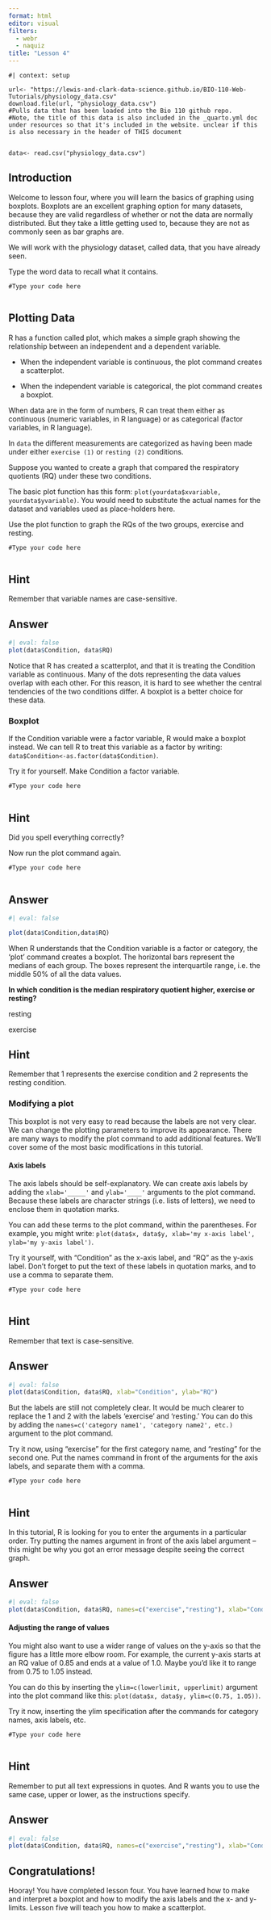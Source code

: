 ```yaml
---
format: html
editor: visual
filters: 
  - webr
  - naquiz
title: "Lesson 4"
---
```


```webr-r
#| context: setup

url<- "https://lewis-and-clark-data-science.github.io/BIO-110-Web-Tutorials/physiology_data.csv"
download.file(url, "physiology_data.csv")
#Pulls data that has been loaded into the Bio 110 github repo. 
#Note, the title of this data is also included in the _quarto.yml doc under resources so that it's included in the website. unclear if this is also necessary in the header of THIS document


data<- read.csv("physiology_data.csv")

```

## Introduction

Welcome to lesson four, where you will learn the basics of graphing using boxplots. Boxplots are an excellent graphing option for many datasets, because they are valid regardless of whether or not the data are normally distributed. But they take a little getting used to, because they are not as commonly seen as bar graphs are.

We will work with the physiology dataset, called data, that you have already seen.

Type the word data to recall what it contains.

```webr-r
#Type your code here


```

## Plotting Data

R has a function called plot, which makes a simple graph showing the relationship between an independent and a dependent variable.

-   When the independent variable is continuous, the plot command creates a scatterplot.

-   When the independent variable is categorical, the plot command creates a boxplot.

When data are in the form of numbers, R can treat them either as continuous (numeric variables, in R language) or as categorical (factor variables, in R language).

In `data` the different measurements are categorized as having been made under either `exercise (1)` or `resting (2)` conditions.

Suppose you wanted to create a graph that compared the respiratory quotients (RQ) under these two conditions.

The basic plot function has this form: `plot(yourdata$xvariable, yourdata$yvariable)`. You would need to substitute the actual names for the dataset and variables used as place-holders here.

Use the plot function to graph the RQs of the two groups, exercise and resting.

```webr-r
#Type your code here


```

::: {.callout-tip collapse="true" icon="false"}
## Hint

Remember that variable names are case-sensitive.
:::

::: {.callout-note collapse="true" icon="false"}
## Answer

```r
#| eval: false
plot(data$Condition, data$RQ)
```
:::

Notice that R has created a scatterplot, and that it is treating the Condition variable as continuous. Many of the dots representing the data values overlap with each other. For this reason, it is hard to see whether the central tendencies of the two conditions differ. A boxplot is a better choice for these data.

### Boxplot

If the Condition variable were a factor variable, R would make a boxplot instead. We can tell R to treat this variable as a factor by writing: `data$Condition<-as.factor(data$Condition)`.

Try it for yourself. Make Condition  a factor variable.

```webr-r
#Type your code here


```

::: {.callout-tip collapse="true" icon="false"}
## Hint

Did you spell everything correctly? 
:::

Now run the plot command again. 

```webr-r
#Type your code here


```

::: {.callout-note collapse="true" icon="false"}
## Answer
```r
#| eval: false

plot(data$Condition,data$RQ)
```

:::

When R understands that the Condition variable is a factor or category, the 'plot' command creates a boxplot. The horizontal bars represent the medians of each group. The boxes represent the interquartile range, i.e. the middle 50% of all the data values.


::: question
**In which condition is the median respiratory quotient higher, exercise or resting?**

::: choices
::: choice
resting
:::

::: {.choice .correct-choice}
exercise
:::
:::
:::

::: {.callout-tip collapse="true" icon="false"}
## Hint
Remember that 1 represents the exercise condition and 2 represents the resting condition.
:::

### Modifying a plot 

This boxplot is not very easy to read because the labels are not very clear. We can change the plotting parameters to improve its appearance. There are many ways to modify the plot command to add additional features. We'll cover some of the most basic modifications in this tutorial.

#### Axis labels 

The axis labels should be self-explanatory. We can create axis labels by adding the `xlab='_____'` and `ylab='____'` arguments to the plot command. Because these labels are character strings (i.e. lists of letters), we need to enclose them in quotation marks.

You can add these terms to the plot command, within the parentheses. For example, you might write: `plot(data$x, data$y, xlab='my x-axis label', ylab='my y-axis label')`.

Try it yourself, with "Condition" as the x-axis label, and "RQ" as the y-axis label. Don't forget to put the text of these labels in quotation marks, and to use a comma to separate them.
  
```webr-r
#Type your code here


```

::: {.callout-tip collapse="true" icon="false"}
## Hint

Remember that text is case-sensitive.
:::
::: {.callout-note collapse="true" icon="false"}
## Answer
```r
#| eval: false
plot(data$Condition, data$RQ, xlab="Condition", ylab="RQ")
```
:::

But the labels are still not completely clear. It would be much clearer to replace the 1 and 2 with the labels 'exercise' and 'resting.' You can do this by adding the `names=c('category name1', 'category name2', etc.)` argument to the plot command.

Try it now, using "exercise" for the first category name, and "resting" for the second one. Put the names command in front of the arguments for the axis labels, and separate them with a comma.

```webr-r
#Type your code here


```

::: {.callout-tip collapse="true" icon="false"}
## Hint

In this tutorial, R is looking for you to enter the arguments in a particular order. Try putting the names argument in front of the axis label argument -- this might be why you got an error message despite seeing the correct graph.
:::
::: {.callout-note collapse="true" icon="false"}
## Answer
```r
#| eval: false
plot(data$Condition, data$RQ, names=c("exercise","resting"), xlab="Condition",ylab="RQ")

```
:::

#### Adjusting the range of values 

You might also want to use a wider range of values on the y-axis so that the figure has a little more elbow room. For example, the current y-axis starts at an RQ value of 0.85 and ends at a value of 1.0. Maybe you'd like it to range from 0.75 to 1.05 instead.

You can do this by inserting the `ylim=c(lowerlimit, upperlimit)` argument into the plot command like this: `plot(data$x, data$y, ylim=c(0.75, 1.05))`.

Try it now, inserting the ylim specification after the commands for category names, axis labels, etc.
 
```webr-r
#Type your code here


```

::: {.callout-tip collapse="true" icon="false"}
## Hint

Remember to put all text expressions in quotes. And R wants you to use the same case, upper or lower, as the instructions specify.

:::
::: {.callout-note collapse="true" icon="false"}
## Answer
```r
#| eval: false
plot(data$Condition, data$RQ, names=c("exercise","resting"), xlab="Condition", ylab="RQ", ylim=c(0.75,1.05))

```
:::

## Congratulations! 

Hooray! You have completed lesson four. You have learned how to make and interpret a boxplot and how to modify the axis labels and the x- and y-limits. Lesson five  will teach you how to make a scatterplot.




